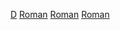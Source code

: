 [[Category:各時期羅馬帝國|D]]
[[Category:各年代歐洲|Roman]]
[[Category:各年代亞洲|Roman]]
[[Category:依年代劃分的義大利|Roman]]
